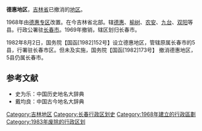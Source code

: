 '''德惠地区'''，[[吉林省|吉林省]]已撤消的[[地区行政公署|地区]]。

1968年由[[德惠专区|德惠专区]]改置。在今吉林省北部。辖[[德惠县|德惠]]、[[榆树县|榆树]]、[[农安县|农安]]、[[九台县|九台]]、[[双阳县|双阳]]等县。行政公署驻[[长春市|长春市]]。1969年撤销，辖区划归长春市。

1982年8月2日，国务院【国函[1982]152号】设立德惠地区，管辖原属长春市的5县，行署驻长春市区。但未及实施，国务院【国函[1982]173号】 撤消德惠地区，5县仍属长春市。 

==参考文献==
*史为乐：中国历史地名大辞典
*戴均良：中国古今地名大辞典
{{吉林省历史二级政区|nocat}}
{{中华人民共和国行政区划小作品}}
[[Category:吉林地区|Category:吉林地区]]
[[Category:长春行政区划史|Category:长春行政区划史]]
[[Category:1968年建立的行政區劃|Category:1968年建立的行政區劃]]
[[Category:1983年废除的行政区划|Category:1983年废除的行政区划]]